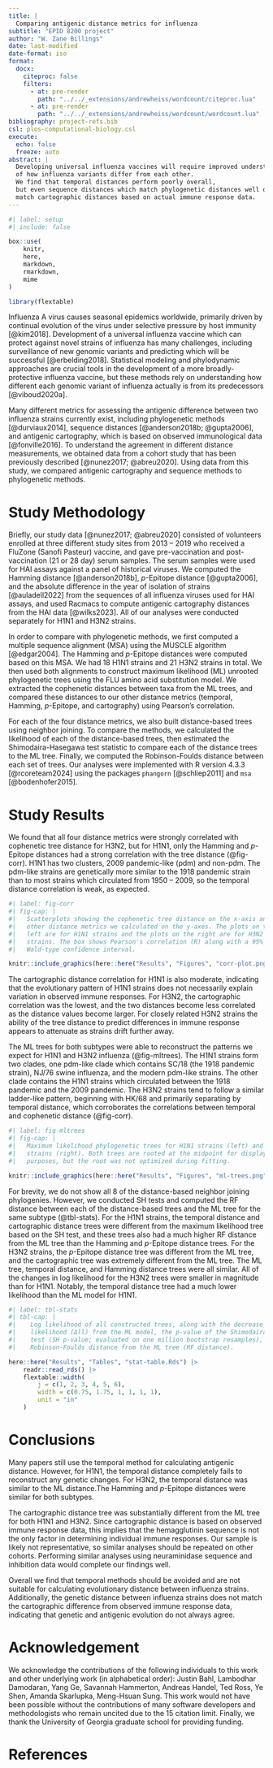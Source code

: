 ```yaml
---
title: |
  Comparing antigenic distance metrics for influenza
subtitle: "EPID 8200 project"
author: "W. Zane Billings"
date: last-modified
date-format: iso
format:
  docx:
    citeproc: false
    filters:
      - at: pre-render
        path: "../../_extensions/andrewheiss/wordcount/citeproc.lua"
      - at: pre-render
        path: "../../_extensions/andrewheiss/wordcount/wordcount.lua"
bibliography: project-refs.bib
csl: plos-computational-biology.csl
execute:
  echo: false
  freeze: auto
abstract: |
  Developing universal influenza vaccines will require improved understanding
  of how influenza variants differ from each other.
  We find that temporal distances perform poorly overall,
  but even sequence distances which match phylogenetic distances well do not
  match cartographic distances based on actual immune response data.
---
```


```r
#| label: setup
#| include: false

box::use(
	knitr,
	here,
	markdown,
	rmarkdown,
	mime
)

library(flextable)
```


Influenza A virus causes seasonal epidemics worldwide, primarily driven by
continual evolution of the virus under selective pressure by host immunity
[@kim2018]. Development of a universal influenza vaccine which can protect
against novel strains of influenza has many challenges, including surveillance
of new genomic variants and predicting which will be successful
[@erbelding2018]. Statistical modeling and phylodynamic approaches are crucial
tools in the development of a more broadly-protective influenza vaccine, but
these methods rely on understanding how different each genomic variant of
influenza actually is from its predecessors [@viboud2020a].

Many different metrics for assessing the antigenic difference between two
influenza strains currently exist, including phylogenetic methods
[@durviaux2014], sequence distances [@anderson2018b;
@gupta2006], and antigenic cartography, which is based on observed
immunological data [@fonville2016]. To understand the agreement in
different distance measurements, we obtained data from a cohort
study that has been previously described [@nunez2017; @abreu2020]. Using
data from this study, we compared antigenic cartography and sequence methods
to phylogenetic
methods.

# Study Methodology

Briefly, our study data [@nunez2017; @abreu2020] consisted of volunteers
enrolled at three different study sites from 2013 -- 2019 who received a
FluZone (Sanofi Pasteur) vaccine, and gave pre-vaccination and post-vaccination
(21 or 28 day) serum samples. The serum samples were used for HAI assays against
a panel of historical viruses. We computed the Hamming distance [@anderson2018b],
$p$-Epitope distance [@gupta2006], and the absolute difference in the year of
isolation of strains [@auladell2022] from the sequences of all influenza
viruses used for HAI assays, and used Racmacs to compute antigenic cartography
distances from the HAI data [@wilks2023]. All of our analyses were conducted
separately for H1N1 and H3N2 strains.

In order to compare with phylogenetic methods, we first computed a multiple
sequence alignment (MSA) using the MUSCLE algorithm [@edgar2004]. The Hamming
and $p$-Epitope distances were computed based on this MSA. We had 18
H1N1 strains and 21 H3N2 strains in total. We then used
both alignments to construct maximum likelihood (ML) unrooted phylogenetic trees
using the FLU amino acid substitution model. We extracted the
cophenetic distances between taxa from the ML trees, and compared these
distances to our other distance metrics (temporal, Hamming,
$p$-Epitope, and cartography) using Pearson's correlation.

For each of the four distance metrics, we also built distance-based trees using
neighbor joining. To compare the methods, we calculated the likelihood of each
of the distance-based trees, then estimated the
Shimodaira-Hasegawa test statistic to
compare each of the distance trees to the ML tree. Finally, we computed the
Robinson-Foulds distance between each set of trees. Our analyses were implemented
with R version 4.3.3 [@rcoreteam2024] using the packages
`phangorn` [@schliep2011] and `msa` [@bodenhofer2015].

# Study Results

We found that all four distance metrics were strongly correlated with cophenetic
tree distance for H3N2, but for H1N1, only the Hamming and $p$-Epitope distances
had a strong correlation with the tree distance (@fig-corr). H1N1 has two
clusters, 2009 pandemic-like (pdm) and non-pdm. The pdm-like strains are
genetically more similar to the 1918 pandemic strain than to most strains which
circulated from 1950 -- 2009, so the temporal distance correlation is weak, as
expected.

```r
#| label: fig-corr
#| fig-cap: |
#|   Scatterplots showing the cophenetic tree distance on the x-axis and the
#|   other distance metrics we calculated on the y-axes. The plots on the
#|   left are for H1N1 strains and the plots on the right are for H3N2
#|   strains. The box shows Pearson's correlation (R) along with a 95%
#|   Wald-type confidence interval.

knitr::include_graphics(here::here("Results", "Figures", "corr-plot.png"))
```

The cartographic distance correlation for H1N1 is also moderate, indicating that
the evolutionary pattern of H1N1 strains does not necessarily explain variation
in observed immune responses. For H3N2, the cartographic correlation was the
lowest, and the two distances become less correlated as the distance values
become larger. For closely related H3N2 strains the ability of the tree distance
to predict differences in immune response appears to attenuate as strains drift
further away.

The ML trees for both subtypes were able to reconstruct the
patterns we expect for H1N1 and H3N2 influenza (@fig-mltrees). The H1N1
strains form two clades, one pdm-like clade which contains SC/18 (the 1918
pandemic strain), NJ/76 swine influenza, and the modern pdm-like strains. The
other clade contains the H1N1 strains which circulated between the 1918 pandemic
and the 2009 pandemic. The H3N2
strains tend to follow a similar ladder-like pattern, beginning with HK/68 and
primarily separating by temporal distance, which corroborates the correlations
between temporal and cophenetic distance (@fig-corr).

```r
#| label: fig-mltrees
#| fig-cap: |
#|   Maximum likelihood phylogenetic trees for H1N1 strains (left) and H3N2
#|   strains (right). Both trees are rooted at the midpoint for display
#|   purposes, but the root was not optimized during fitting.

knitr::include_graphics(here::here("Results", "Figures", "ml-trees.png"))
```

For brevity, we do not show all 8 of the distance-based neighbor joining
phylogenies. However, we conducted SH tests and computed
the RF distance between each of the distance-based trees and the
ML tree for the same subtype (@tbl-stats). For the H1N1 strains, the temporal
distance and cartographic distance trees were different from
the maximum likelihood tree based on the SH test, and these trees also had a
much higher RF distance from the ML tree than the Hamming and $p$-Epitope
distance trees. For the H3N2
strains, the $p$-Epitope distance tree was different from the
ML tree, and the cartographic tree was extremely different from the ML
tree. The ML tree, temporal
distance, and Hamming distance trees were all similar. All of the
changes in log likelihood for the H3N2 trees were smaller in magnitude than
for H1N1. Notably, the temporal distance tree had a much lower likelihood than the ML
model for H1N1.

```r
#| label: tbl-stats
#| tbl-cap: |
#|    Log likelihood of all constructed trees, along with the decrease in log
#|    likelihood (Δll) from the ML model, the p-value of the Shimodaira-Hasegawa
#|    test (SH p-value; evaluated on one million bootstrap resamples), and the
#|    Robinson-Foulds distance from the ML tree (RF distance).

here::here("Results", "Tables", "stat-table.Rds") |>
	readr::read_rds() |>
	flextable::width(
		j = c(1, 2, 3, 4, 5, 6),
		width = c(0.75, 1.75, 1, 1, 1, 1),
		unit = "in"
	)
```

# Conclusions

Many papers still use the temporal method for calculating antigenic distance.
However, for H1N1, the temporal distance completely fails to reconstruct any
genetic changes. For H3N2, the temporal distance was similar to the ML distance.The Hamming and $p$-Epitope distances were similar for both
subtypes.

The cartographic distance tree was substantially different from the ML tree for
both H1N1 and H3N2. Since cartographic distance is based on observed immune
response data, this implies that the hemagglutinin
sequence is not the only factor in determining individual immune responses. Our
sample is likely not representative, so similar analyses should be repeated on
other cohorts. Performing similar analyses using neuraminidase sequence and
inhibition data would complete our findings well.

Overall we find that temporal methods should be avoided and are not suitable for
calculating evolutionary distance between influenza strains. Additionally, the
genetic distance between influenza strains does not match the cartographic
difference from observed immune response data, indicating that genetic and
antigenic evolution do not always agree.

# Acknowledgement

We acknowledge the contributions of the following individuals to this work and
other underlying work (in alphabetical order): Justin Bahl, Lambodhar Damodaran,
Yang Ge, Savannah Hammerton, Andreas Handel, Ted Ross, Ye Shen, Amanda
Skarlupka, Meng-Hsuan Sung. This work would not have been possible without the
contributions of many software developers and methodologists who remain uncited
due to the 15 citation limit. Finally, we thank the University of Georgia
graduate school for providing funding.

# References

<!-- END OF FILE -->
